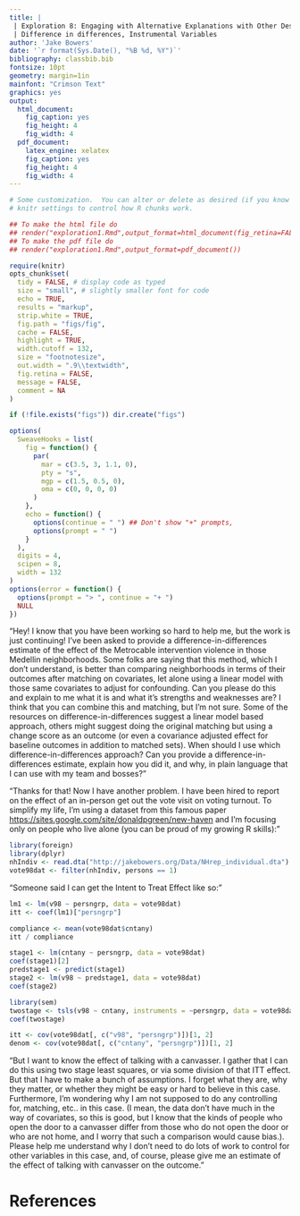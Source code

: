 ```yaml
---
title: |
 | Exploration 8: Engaging with Alternative Explanations with Other Design Strategies: 
 | Difference in differences, Instrumental Variables
author: 'Jake Bowers'
date: '`r format(Sys.Date(), "%B %d, %Y")`'
bibliography: classbib.bib
fontsize: 10pt
geometry: margin=1in
mainfont: "Crimson Text"
graphics: yes
output:
  html_document:
    fig_caption: yes
    fig_height: 4
    fig_width: 4
  pdf_document:
    latex_engine: xelatex
    fig_caption: yes
    fig_height: 4
    fig_width: 4
---
```


<!-- Make this document using library(rmarkdown); render("exploration1.Rmd") -->
\input{mytexsymbols}


```r
# Some customization.  You can alter or delete as desired (if you know what you are doing).
# knitr settings to control how R chunks work.

## To make the html file do
## render("exploration1.Rmd",output_format=html_document(fig_retina=FALSE))
## To make the pdf file do
## render("exploration1.Rmd",output_format=pdf_document())

require(knitr)
opts_chunk$set(
  tidy = FALSE, # display code as typed
  size = "small", # slightly smaller font for code
  echo = TRUE,
  results = "markup",
  strip.white = TRUE,
  fig.path = "figs/fig",
  cache = FALSE,
  highlight = TRUE,
  width.cutoff = 132,
  size = "footnotesize",
  out.width = ".9\\textwidth",
  fig.retina = FALSE,
  message = FALSE,
  comment = NA
)

if (!file.exists("figs")) dir.create("figs")

options(
  SweaveHooks = list(
    fig = function() {
      par(
        mar = c(3.5, 3, 1.1, 0),
        pty = "s",
        mgp = c(1.5, 0.5, 0),
        oma = c(0, 0, 0, 0)
      )
    },
    echo = function() {
      options(continue = " ") ## Don't show "+" prompts,
      options(prompt = " ")
    }
  ),
  digits = 4,
  scipen = 8,
  width = 132
)
options(error = function() {
  options(prompt = "> ", continue = "+ ")
  NULL
})
```

"Hey! I know that you have been working so hard  to help me, but the work is
just continuing! I've been asked to provide a difference-in-differences
estimate of the effect of the Metrocable intervention violence in those
Medellin neighborhoods. Some folks are saying that this method, which I don't
understand, is better than comparing neighborhoods in terms of their outcomes
after matching on covariates, let alone using a linear model with those same
covariates to adjust for confounding. Can you please do this and explain to me
what it is and what it's strengths and weaknesses are? I think that you can
combine this and matching, but I'm not sure. Some of the resources on
difference-in-differences suggest a linear model based approach, others might
suggest doing the original matching but using a change score as an outcome (or
even a covariance adjusted effect for baseline outcomes in addition to matched
sets). When should I use which difference-in-differences approach? Can you
provide a difference-in-differences estimate, explain how you did it, and why,
in plain language that I can use with my team and bosses?"


"Thanks for that! Now I have another problem. I have been hired to report on
the effect of an in-person get out the vote visit on voting turnout. To
simplify my life, I'm using a dataset from this famous paper
<https://sites.google.com/site/donaldpgreen/new-haven> and I'm focusing only on
people who live alone (you can be proud of my growing R skills):"


```r
library(foreign)
library(dplyr)
nhIndiv <- read.dta("http://jakebowers.org/Data/NHrep_individual.dta")
vote98dat <- filter(nhIndiv, persons == 1)
```

"Someone said I can get the Intent to Treat Effect like so:"

```r
lm1 <- lm(v98 ~ persngrp, data = vote98dat)
itt <- coef(lm1)["persngrp"]

compliance <- mean(vote98dat$cntany)
itt / compliance

stage1 <- lm(cntany ~ persngrp, data = vote98dat)
coef(stage1)[2]
predstage1 <- predict(stage1)
stage2 <- lm(v98 ~ predstage1, data = vote98dat)
coef(stage2)

library(sem)
twostage <- tsls(v98 ~ cntany, instruments = ~persngrp, data = vote98dat)
coef(twostage)

itt <- cov(vote98dat[, c("v98", "persngrp")])[1, 2]
denom <- cov(vote98dat[, c("cntany", "persngrp")])[1, 2]
```

"But I want to know the effect of talking with a canvasser. I gather that I can
do this using two stage least squares, or via some division of that ITT effect.
But that I have to make a bunch of assumptions. I forget what they are, why
they matter, or whether they might be easy or hard to believe in this case.
Furthermore, I'm wondering why I am not supposed to do any controlling for,
matching, etc.. in this case. (I mean, the data don't have much in the way of
covariates, so this is good, but I know that the kinds of people who open the
door to a canvasser differ from those who do not open the door or who are not
home, and I worry that such a comparison would cause bias.). Please help me
understand why I don't need to do lots of work to control for other variables
in this case, and, of course, please give me an estimate of the effect of
talking with  canvasser on the outcome."


# References

